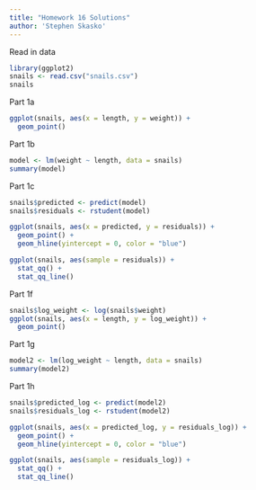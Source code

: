 ```yaml
---
title: "Homework 16 Solutions"
author: 'Stephen Skasko'
---
```


Read in data

```r
library(ggplot2)
snails <- read.csv("snails.csv")
snails
```

Part 1a

```r
ggplot(snails, aes(x = length, y = weight)) +
  geom_point()
```

Part 1b

```r
model <- lm(weight ~ length, data = snails)
summary(model)

```

Part 1c

```r
snails$predicted <- predict(model)
snails$residuals <- rstudent(model)

ggplot(snails, aes(x = predicted, y = residuals)) +
  geom_point() +
  geom_hline(yintercept = 0, color = "blue")

ggplot(snails, aes(sample = residuals)) +
  stat_qq() +
  stat_qq_line()
```

Part 1f

```r
snails$log_weight <- log(snails$weight)
ggplot(snails, aes(x = length, y = log_weight)) +
  geom_point()

```

Part 1g

```r
model2 <- lm(log_weight ~ length, data = snails)
summary(model2)
```

Part 1h

```r
snails$predicted_log <- predict(model2)
snails$residuals_log <- rstudent(model2)

ggplot(snails, aes(x = predicted_log, y = residuals_log)) +
  geom_point() +
  geom_hline(yintercept = 0, color = "blue")

ggplot(snails, aes(sample = residuals_log)) +
  stat_qq() +
  stat_qq_line()

```
